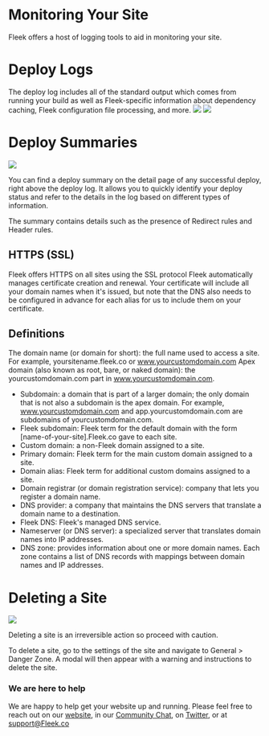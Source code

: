 # Monitoring Your Site
Fleek offers a host of logging tools to aid in monitoring your site.

# Deploy Logs
The deploy log includes all of the standard output which comes from running your build as well as Fleek-specific information about dependency caching, Fleek configuration file processing, and more. 
![](/images/deploylogs1.png)
![](/images/deploylogs2.png)

# Deploy Summaries
![](/images/DeploySummary.png)

You can find a deploy summary on the detail page of any successful deploy, right above the deploy log. It allows you to quickly identify your deploy status and refer to the details in the log based on different types of information.

The summary contains details such as the presence of Redirect rules and Header rules.

## HTTPS (SSL)
Fleek offers HTTPS on all sites using the SSL protocol 
Fleek automatically manages certificate creation and renewal. Your certificate will include all your domain names when it's issued, but note that the DNS also needs to be configured in advance for each alias for us to include them on your certificate.

## Definitions
The domain name (or domain for short): the full name used to access a site. For example, yoursitename.fleek.co or www.yourcustomdomain.com Apex domain (also known as root, bare, or naked domain): the yourcustomdomain.com part in www.yourcustomdomain.com.
* Subdomain: a domain that is part of a larger domain; the only domain that is not also a subdomain is the apex domain. For example, www.yourcustomdomain.com and app.yourcustomdomain.com are subdomains of yourcustomdomain.com.
* Fleek subdomain: Fleek term for the default domain with the form [name-of-your-site].Fleek.co gave to each site.
* Custom domain: a non-Fleek domain assigned to a site.
* Primary domain: Fleek term for the main custom domain assigned to a site.
* Domain alias: Fleek term for additional custom domains assigned to a site.
* Domain registrar (or domain registration service): company that lets you register a domain name.
* DNS provider: a company that maintains the DNS servers that translate a domain name to a destination.
* Fleek DNS: Fleek's managed DNS service.
* Nameserver (or DNS server): a specialized server that translates domain names into IP addresses.
* DNS zone: provides information about one or more domain names. Each zone contains a list of DNS records with mappings between domain names and IP addresses.


# Deleting a Site
![](/images/delete-site.png)

Deleting a site is an irreversible action so proceed with caution.

To delete a site, go to the settings of the site and navigate to General > Danger Zone. A modal will then appear with a warning and instructions to delete the site.


### We are here to help

We are happy to help get your website up and running. Please feel free to reach out on our [website](https://Fleek.co), in our [Community Chat](https://join.slack.com/t/fleek-public/shared_invite/zt-bxna7y1d-PbVdut4rgHt5jM6Zjg9g9A), on [Twitter](https://twitter.com/FleekHQ), or at support@Fleek.co